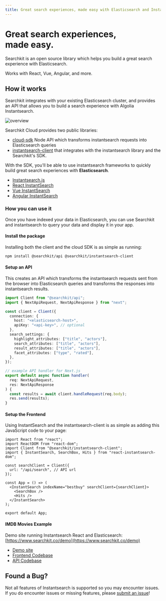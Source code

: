 ```yaml
---
title: Great search experiences, made easy with Elasticsearch and Instantsearch
---
```



<div className="pt-4 m-auto text-left">
  <h1 className="font-extrabold md:text-5xl mt-8 mb-4">Great search experiences, <br/>
  made easy.</h1>
  <div className="mb-10 max-w-lg">
    <p className="text-xl mb-1 text-gray-400 md:!text-xl">
      Searchkit is an open source library which helps you build a great search experience with Elasticsearch.
    </p>
    <p className="text-xl mb-1 text-gray-400 md:!text-xl">
      Works with React, Vue, Angular, and more.
    </p>
  </div>

  <IntroButtons />

</div>

## How it works
Searchkit integrates with your existing Elasticsearch cluster, and provides an API that allows you to build a search experience with Algolia Instantsearch.

![overview](../public/searchkit-overview.png)

Searchkit Cloud provides two public libraries:

- [cloud-sdk](./reference/api) Node API which transforms instantsearch requests into Elasticsearch queries
- [instantsearch-client](./reference/client) that integrates with the instantsearch library and the Searchkit's SDK.

With the SDK, you'll be able to use instantsearch frameworks to quickly build great search experiences with **Elasticsearch**.

- [Instantsearch.js](https://github.com/algolia/instantsearch.js)
- [React InstantSearch](https://github.com/algolia/react-instantsearch)
- [Vue InstantSearch](https://github.com/algolia/vue-instantsearch)
- [Angular InstantSearch](https://github.com/algolia/angular-instantsearch)

### How you can use it

Once you have indexed your data in Elasticsearch, you can use Searchkit and instantsearch to query your data and display it in your app.

#### Install the package
Installing both the client and the cloud SDK is as simple as running:

```bash
npm install @searchkit/api @searchkit/instantsearch-client
```

#### Setup an API

This creates an API which transforms the instantsearch requests sent from the browser into Elasticsearch queries and transforms the responses into instantsearch results.

```ts
import Client from "@searchkit/api";
import { NextApiRequest, NextApiResponse } from "next";

const client = Client({
  connection: {
    host: "<elasticsearch-host>",
    apiKey: "<api-key>", // optional
  },
  search_settings: {
    highlight_attributes: ["title", "actors"],
    search_attributes: ["title", "actors"],
    result_attributes: ["title", "actors"],
    facet_attributes: ["type", "rated"],
  },
});

// example API handler for Next.js
export default async function handler(
  req: NextApiRequest,
  res: NextApiResponse
) {
  const results = await client.handleRequest(req.body);
  res.send(results);
}
```

#### Setup the Frontend

Using InstantSearch and the instantsearch-client is as simple as adding this JavaScript code to your page:

```tsx
import React from "react";
import ReactDOM from "react-dom";
import Client from "@searchkit/instantsearch-client";
import { InstantSearch, SearchBox, Hits } from "react-instantsearch-dom";

const searchClient = Client({
  url: "/api/search", // API url
});

const App = () => (
  <InstantSearch indexName="bestbuy" searchClient={searchClient}>
    <SearchBox />
    <Hits />
  </InstantSearch>
);

export default App;
```

#### IMDB Movies Example

Demo site running Instantsearch React and Elasticsearch: [https://www.searchkit.co/demo](https://www.searchkit.co/demo)

- [Demo site](/demo)
- [Frontend Codebase](https://github.com/searchkit/searchkit/tree/next/apps/web/pages/demo.tsx)
- [API Codebase](https://github.com/searchkit/searchkit/tree/next/apps/web/pages/api/search.tsx)

## Found a Bug?

Not all features of Instantsearch is supported so you may encounter issues. If you do encounter issues or missing features, please [submit an issue](https://github.com/searchkit/searchkit/issues)!
